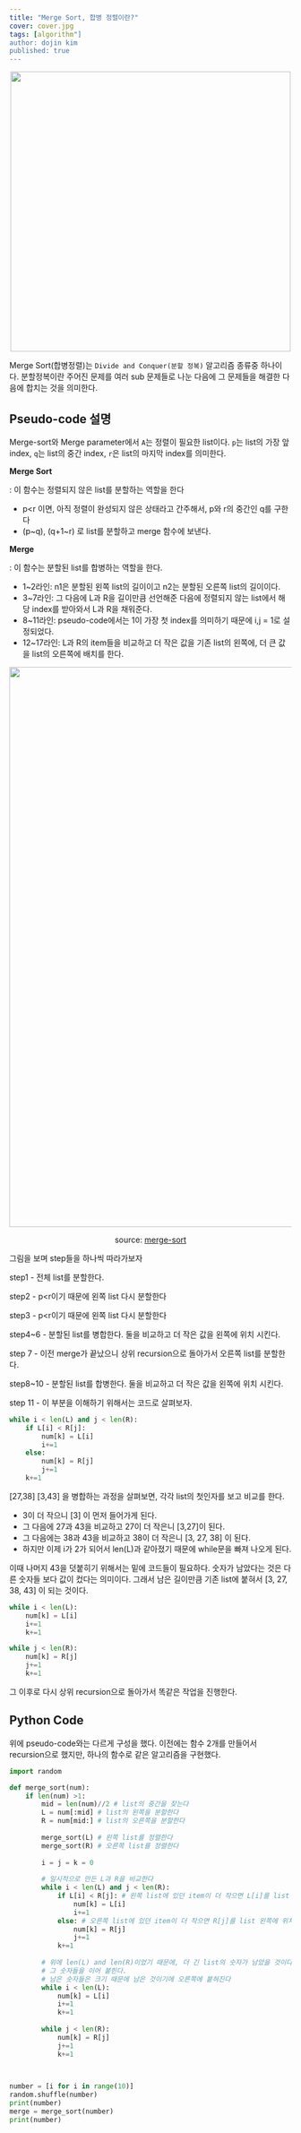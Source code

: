 ```yaml
---
title: "Merge Sort, 합병 정렬이란?"
cover: cover.jpg
tags: [algorithm"]
author: dojin kim
published: true
---
```



<div align="center">
<img src="./merge_sort_pseudo.png" style="width:500px"/>
</div>

Merge Sort(합병정렬)는 `Divide and Conquer(분할 정복)` 알고리즘 종류중 하나이다. 분할정복이란 주어진 문제를 여러 sub 문제들로 나눈 다음에 그 문제들을 해결한 다음에 합치는 것을 의미한다. 

## Pseudo-code 설명

Merge-sort와 Merge parameter에서 `A`는 정렬이 필요한 list이다. `p`는 list의 가장 앞 index, `q`는 list의 중간 index, `r`은 list의 마지막 index를 의미한다.

**Merge Sort**

: 이 함수는 정렬되지 않은 list를 분할하는 역할을 한다

- p<r 이면, 아직 정렬이 완성되지 않은 상태라고 간주해서, p와 r의 중간인 q를 구한다
- (p~q), (q+1~r) 로 list를 분할하고 merge 함수에 보낸다.

**Merge**

: 이 함수는 분할된 list를 합병하는 역할을 한다.

- 1~2라인: n1은 분할된 왼쪽 list의 길이이고 n2는 분할된 오른쪽 list의 길이이다.
- 3~7라인: 그 다음에 L과 R을 길이만큼 선언해준 다음에 정렬되지 않는 list에서 해당 index를 받아와서 L과 R을 채워준다.
- 8~11라인: pseudo-code에서는 1이 가장 첫 index를 의미하기 때문에 i,j = 1로 설정되었다.
- 12~17라인: L과 R의 item들을 비교하고 더 작은 값을 기존 list의 왼쪽에, 더 큰 값을 list의 오른쪽에 배치를 한다.

<div align="center">
<img src="./merge_sort.png" style="width:1000px"/>
</div>


<div align="center">

source: <a href="https://www.geeksforgeeks.org/merge-sort/">merge-sort</a>

</div>


그림을 보며 step들을 하나씩 따라가보자

step1 - 전체 list를 분할한다.

step2 - p<r이기 때문에 왼쪽 list 다시 분할한다

step3 - p<r이기 때문에 왼쪽 list 다시 분할한다

step4~6 - 분할된 list를 병합한다. 둘을 비교하고 더 작은 값을 왼쪽에 위치 시킨다.

step 7 - 이전 merge가 끝났으니 상위 recursion으로 돌아가서 오른쪽 list를 분할한다.

step8~10 - 분할된 list를 합병한다. 둘을 비교하고 더 작은 값을 왼쪽에 위치 시킨다.

step 11 - 이 부분을 이해하기 위해서는 코드로 살펴보자.


```python
while i < len(L) and j < len(R): 
    if L[i] < R[j]: 
        num[k] = L[i] 
        i+=1
    else: 
        num[k] = R[j] 
        j+=1
    k+=1
```


[27,38] [3,43] 을 병합하는 과정을 살펴보면, 각각 list의 첫인자를 보고 비교를 한다. 

- 3이 더 작으니 [3] 이 먼저 들어가게 된다.
- 그 다음에 27과 43을 비교하고 27이 더 작은니 [3,27]이 된다.
- 그 다음에는 38과 43을 비교하고 38이 더 작은니 [3, 27, 38] 이 된다.
- 하지만 이제 i가 2가 되어서 len(L)과 같아졌기 때문에 while문을 빠져 나오게 된다.

이때 나머지 43을 덧붙히기 위해서는 밑에 코드들이 필요하다. 숫자가 남았다는 것은 다른 숫자들 보다 값이 컸다는 의미이다. 그래서 남은 길이만큼 기존 list에 붙혀서 [3, 27, 38, 43] 이 되는 것이다.


```python
while i < len(L): 
    num[k] = L[i] 
    i+=1
    k+=1

while j < len(R): 
    num[k] = R[j] 
    j+=1
    k+=1
```


그 이후로 다시 상위 recursion으로 돌아가서 똑같은 작업을 진행한다.


## Python Code

위에 pseudo-code와는 다르게 구성을 했다. 이전에는 함수 2개를 만들어서 recursion으로 했지만, 하나의 함수로 같은 알고리즘을 구현했다.

```python
import random

def merge_sort(num): 
    if len(num) >1: 
        mid = len(num)//2 # list의 중간을 찾는다
        L = num[:mid] # list의 왼쪽을 분할한다
        R = num[mid:] # list의 오른쪽을 분할한다
    
        merge_sort(L) # 왼쪽 list를 정렬한다
        merge_sort(R) # 오른쪽 list를 정렬한다
    
        i = j = k = 0
            
        # 일시적으로 만든 L과 R을 비교한다
        while i < len(L) and j < len(R): 
            if L[i] < R[j]: # 왼쪽 list에 있던 item이 더 작으면 L[i]를 list 왼쪽에 위치하게 한다
                num[k] = L[i] 
                i+=1
            else: # 오른쪽 list에 있던 item이 더 작으면 R[j]를 list 왼쪽에 위치하게 한다
                num[k] = R[j] 
                j+=1
            k+=1
            
        # 위에 len(L) and len(R)이었기 때문에, 더 긴 list의 숫자가 남았을 것이다,
        # 그 숫자들을 이어 붙힌다.
        # 남은 숫자들은 크기 때문에 남은 것이기에 오른쪽에 붙혀진다
        while i < len(L): 
            num[k] = L[i] 
            i+=1
            k+=1
            
        while j < len(R): 
            num[k] = R[j] 
            j+=1
            k+=1

            

number = [i for i in range(10)]
random.shuffle(number)
print(number)
merge = merge_sort(number)
print(number)
```